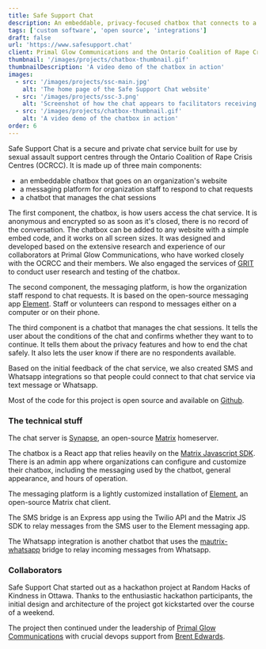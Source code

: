 ```yaml
---
title: Safe Support Chat
description: An embeddable, privacy-focused chatbox that connects to a secure messaging app called Matrix. Safe Support Chat is used by sexual assault support centres across Ontario."
tags: ['custom software', 'open source', 'integrations']
draft: false
url: 'https://www.safesupport.chat'
client: Primal Glow Communications and the Ontario Coalition of Rape Crisis Centres
thumbnail: '/images/projects/chatbox-thumbnail.gif'
thumbnailDescription: 'A video demo of the chatbox in action'
images: 
  - src: '/images/projects/ssc-main.jpg'
    alt: 'The home page of the Safe Support Chat website'
  - src: '/images/projects/ssc-3.png'
    alt: 'Screenshot of how the chat appears to facilitators receiving chat requests'
  - src: '/images/projects/chatbox-thumbnail.gif'
    alt: 'A video demo of the chatbox in action'
order: 6
---
```


Safe Support Chat is a secure and private chat service built for use by sexual assault support centres through the Ontario Coalition of Rape Crisis Centres (OCRCC). It is made up of three main components:

- an embeddable chatbox that goes on an organization's website
- a messaging platform for organization staff to respond to chat requests
- a chatbot that manages the chat sessions

The first component, the chatbox, is how users access the chat service. It is anonymous and encrypted so as soon as it's closed, there is no record of the conversation. The chatbox can be added to any website with a simple embed code, and it works on all screen sizes. It was designed and developed based on the extensive research and experience of our collaborators at Primal Glow Communications, who have worked closely with the OCRCC and their members. We also engaged the services of [GRIT](https://codefor.ca/grit/) to conduct user research and testing of the chatbox. 

The second component, the messaging platform, is how the organization staff respond to chat requests. It is based on the open-source messaging app [Element](https://element.io/). Staff or volunteers can respond to messages either on a computer or on their phone.

The third component is a chatbot that manages the chat sessions. It tells the user about the conditions of the chat and confirms whether they want to to continue. It tells them about the privacy features and how to end the chat safely. It also lets the user know if there are no respondents available. 

Based on the initial feedback of the chat service, we also created SMS and Whatsapp integrations so that people could connect to that chat service via text message or Whatsapp.

Most of the code for this project is open source and available on [Github](https://github.com/safe-support-chat). 

### The technical stuff

The chat server is [Synapse](https://github.com/element-hq/synapse), an open-source [Matrix](https://matrix.org/) homeserver. 

The chatbox is a React app that relies heavily on the [Matrix Javascript SDK](https://github.com/matrix-org/matrix-js-sdk). There is an admin app where organizations can configure and customize their chatbox, including the messaging used by the chatbot, general appearance, and hours of operation. 

The messaging platform is a lightly customized installation of [Element](https://github.com/element-hq), an open-source Matrix chat client.  

The SMS bridge is an Express app using the Twilio API and the Matrix JS SDK to relay messages from the SMS user to the Element messaging app. 

The Whatsapp integration is another chatbot that uses the [mautrix-whatsapp](https://github.com/mautrix/whatsapp) bridge to relay incoming messages from Whatsapp. 

### Collaborators

Safe Support Chat started out as a hackathon project at Random Hacks of Kindness in Ottawa. Thanks to the enthusiastic hackathon participants, the initial design and architecture of the project got kickstarted over the course of a weekend. 

The project then continued under the leadership of [Primal Glow Communications](https://primalglow.ca/) with crucial devops support from [Brent Edwards](https://www.linkedin.com/in/brent-edwards-08846396). 


